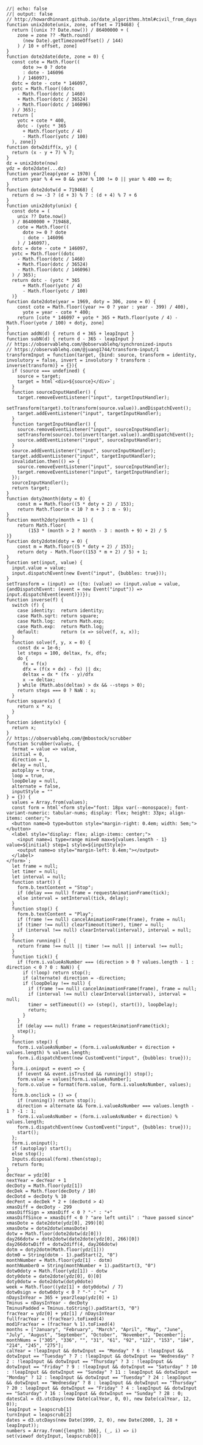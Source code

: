 ```ojs
//| echo: false
//| output: false
// http://howardhinnant.github.io/date_algorithms.html#civil_from_days
function unix2dote(unix, zone, offset = 719468) {
  return [(unix ?? Date.now()) / 86400000 + (
    zone = zone ?? -Math.round(
      (new Date).getTimezoneOffset() / 144)
    ) / 10 + offset, zone]
}
function dote2date(dote, zone = 0) {
  const cote = Math.floor((
      dote >= 0 ? dote
      : dote - 146096
    ) / 146097),
  dotc = dote - cote * 146097,
  yotc = Math.floor((dotc
    - Math.floor(dotc / 1460)
    + Math.floor(dotc / 36524)
    - Math.floor(dotc / 146096)
  ) / 365);
  return [
    yotc + cote * 400,
    dotc - (yotc * 365
      + Math.floor(yotc / 4)
      - Math.floor(yotc / 100)
  ), zone]}
function dotw2diff(x, y) {
  return (x - y + 7) % 7;
}
dz = unix2dote(now)
ydz = dote2date(...dz)
function year2leap(year = 1970) {
  return year % 4 == 0 && year % 100 != 0 || year % 400 == 0;
}
function dote2dotw(d = 719468) {
  return d >= -3 ? (d + 3) % 7 : (d + 4) % 7 + 6
}
function unix2doty(unix) {
  const dote = (
    unix ?? Date.now()
  ) / 86400000 + 719468,
    cote = Math.floor((
      dote >= 0 ? dote
      : dote - 146096
    ) / 146097),
  dotc = dote - cote * 146097,
  yotc = Math.floor((dotc
    - Math.floor(dotc / 1460)
    + Math.floor(dotc / 36524)
    - Math.floor(dotc / 146096)
  ) / 365);
  return dotc - (yotc * 365
      + Math.floor(yotc / 4)
      - Math.floor(yotc / 100)
  )}
function date2dote(year = 1969, doty = 306, zone = 0) {
    const cote = Math.floor((year >= 0 ? year : year - 399) / 400),
      yote = year - cote * 400;
    return [cote * 146097 + yote * 365 + Math.floor(yote / 4) - Math.floor(yote / 100) + doty, zone]
}
function addN(d) { return d + 365 + leapInput }
function subN(d) { return d - 365 - leapInput }
// https://observablehq.com/@observablehq/synchronized-inputs
// https://observablehq.com/@juang1744/transform-input/1
transformInput = function(target, {bind: source, transform = identity, involutory = false, invert = involutory ? transform : inverse(transform)} = {}){
  if (source === undefined) {
    source = target;
    target = html`<div>${source}</div>`;
  }
  function sourceInputHandler() {
    target.removeEventListener("input", targetInputHandler);
    setTransform(target).to(transform(source.value)).andDispatchEvent();
    target.addEventListener("input", targetInputHandler);
  }
  function targetInputHandler() {
    source.removeEventListener("input", sourceInputHandler);
    setTransform(source).to(invert(target.value)).andDispatchEvent();
    source.addEventListener("input", sourceInputHandler);
  }
  source.addEventListener("input", sourceInputHandler);
  target.addEventListener("input", targetInputHandler);
  invalidation.then(() => {
    source.removeEventListener("input", sourceInputHandler);
    target.removeEventListener("input", targetInputHandler);
  });
  sourceInputHandler();
  return target;
}
function doty2month(doty = 0) {
    const m = Math.floor((5 * doty + 2) / 153);
    return Math.floor(m < 10 ? m + 3 : m - 9);
}
function month2doty(month = 1) {
    return Math.floor(
        (153 * (month > 2 ? month - 3 : month + 9) + 2) / 5
)}
function doty2dotm(doty = 0) {
    const m = Math.floor((5 * doty + 2) / 153);
    return doty - Math.floor((153 * m + 2) / 5) + 1;
}
function set(input, value) {
  input.value = value;
  input.dispatchEvent(new Event("input", {bubbles: true}));
}
setTransform = (input) => ({to: (value) => (input.value = value, {andDispatchEvent: (event = new Event("input")) => input.dispatchEvent(event)})});
function inverse(f) {
  switch (f) {
    case identity:  return identity;
    case Math.sqrt: return square;
    case Math.log:  return Math.exp;
    case Math.exp:  return Math.log;
    default:        return (x => solve(f, x, x));
  }
  function solve(f, y, x = 0) {
    const dx = 1e-6;
    let steps = 100, deltax, fx, dfx;
    do {
      fx = f(x)
      dfx = (f(x + dx) - fx) || dx;
      deltax = dx * (fx - y)/dfx
      x -= deltax;
    } while (Math.abs(deltax) > dx && --steps > 0);
    return steps === 0 ? NaN : x;
  }
function square(x) {
    return x * x;
  }
}
function identity(x) {
  return x;
}
// https://observablehq.com/@mbostock/scrubber
function Scrubber(values, {
  format = value => value,
  initial = 0,
  direction = 1,
  delay = null,
  autoplay = true,
  loop = true,
  loopDelay = null,
  alternate = false,
  inputStyle = ""
} = {}) {
  values = Array.from(values);
  const form = html`<form style="font: 18px var(--monospace); font-variant-numeric: tabular-nums; display: flex; height: 33px; align-items: center;">
  <button name=b type=button style="margin-right: 0.4em; width: 5em;"></button>
  <label style="display: flex; align-items: center;">
    <input name=i type=range min=0 max=${values.length - 1} value=${initial} step=1 style=${inputStyle}>
    <output name=o style="margin-left: 0.4em;"></output>
  </label>
</form>`;
  let frame = null;
  let timer = null;
  let interval = null;
  function start() {
    form.b.textContent = "Stop";
    if (delay === null) frame = requestAnimationFrame(tick);
    else interval = setInterval(tick, delay);
  }
  function stop() {
    form.b.textContent = "Play";
    if (frame !== null) cancelAnimationFrame(frame), frame = null;
    if (timer !== null) clearTimeout(timer), timer = null;
    if (interval !== null) clearInterval(interval), interval = null;
  }
  function running() {
    return frame !== null || timer !== null || interval !== null;
  }
  function tick() {
    if (form.i.valueAsNumber === (direction > 0 ? values.length - 1 : direction < 0 ? 0 : NaN)) {
      if (!loop) return stop();
      if (alternate) direction = -direction;
      if (loopDelay !== null) {
        if (frame !== null) cancelAnimationFrame(frame), frame = null;
        if (interval !== null) clearInterval(interval), interval = null;
        timer = setTimeout(() => (step(), start()), loopDelay);
        return;
      }
    }
    if (delay === null) frame = requestAnimationFrame(tick);
    step();
  }
  function step() {
    form.i.valueAsNumber = (form.i.valueAsNumber + direction + values.length) % values.length;
    form.i.dispatchEvent(new CustomEvent("input", {bubbles: true}));
  }
  form.i.oninput = event => {
    if (event && event.isTrusted && running()) stop();
    form.value = values[form.i.valueAsNumber];
    form.o.value = format(form.value, form.i.valueAsNumber, values);
  };
  form.b.onclick = () => {
    if (running()) return stop();
    direction = alternate && form.i.valueAsNumber === values.length - 1 ? -1 : 1;
    form.i.valueAsNumber = (form.i.valueAsNumber + direction) % values.length;
    form.i.dispatchEvent(new CustomEvent("input", {bubbles: true}));
    start();
  };
  form.i.oninput();
  if (autoplay) start();
  else stop();
  Inputs.disposal(form).then(stop);
  return form;
}
decYear = ydz[0]
nextYear = decYear + 1
decDoty = Math.floor(ydz[1])
decDek = Math.floor(decDoty / 10)
decDotd = decDoty % 10
decPent = decDek * 2 + (decDotd > 4)
xmasDiff = decDoty - 299
xmasDiffSign = xmasDiff < 0 ? "-" : "+"
xmasDiffSince = xmasDiff < 0 ? "are left until" : "have passed since"
xmasDote = date2dote(ydz[0], 299)[0]
xmasDotw = dote2dotw(xmasDote)
dotw = Math.floor(dote2dotw(dz[0]))
day266dotw = dote2dotw(date2dote(ydz[0], 266)[0])
day266dotwDiff = dotw2diff(4, day266dotw)
dotm = doty2dotm(Math.floor(ydz[1]))
dotm0 = String(dotm - 1).padStart(2, "0")
monthNumber = Math.floor(ydz[1] - dotm)
monthNumber0 = String(monthNumber + 1).padStart(3, "0")
dotw0doty = Math.floor(ydz[1]) - dotw
doty0dote = date2dote(ydz[0], 0)[0]
doty0dotw = dote2dotw(doty0dote)
week = Math.floor((ydz[1] + doty0dotw) / 7)
dotw0sign = dotw0doty < 0 ? "-" : "+"
nDaysInYear = 365 + year2leap(ydz[0] + 1)
Tminus = nDaysInYear - decDoty
TminusPadded = Tminus.toString().padStart(3, "0")
fracYear = ydz[0] + ydz[1] / nDaysInYear
fullfracYear = (fracYear).toFixed(4)
mod1FracYear = (fracYear % 1).toFixed(4)
months = ["January", "February", "March", "April", "May", "June", "July", "August", "September", "October", "November", "December"];
monthNums = ["305", "336", "", "31", "61", "92", "122", "153", "184", "214", "245", "275"];
calYear = !leapInput && dotwInput == "Monday" ? 6 : !leapInput && dotwInput == "Tuesday" ? 7 : !leapInput && dotwInput == "Wednesday" ? 2 : !leapInput && dotwInput == "Thursday" ? 3 : !leapInput && dotwInput == "Friday" ? 9 : !leapInput && dotwInput == "Saturday" ? 10 : !leapInput && dotwInput == "Sunday" ? 11 : leapInput && dotwInput == "Monday" ? 12 : leapInput && dotwInput == "Tuesday" ? 24 : leapInput && dotwInput == "Wednesday" ? 8 : leapInput && dotwInput == "Thursday" ? 20 : leapInput && dotwInput == "Friday" ? 4 : leapInput && dotwInput == "Saturday" ? 16 : leapInput && dotwInput == "Sunday" ? 28 : 0;
datesCal = d3.utcDays(new Date(calYear, 0, 0), new Date(calYear, 12, 0));
leapInput = leapscrub[1]
turnInput = leapscrub[2]
dates = d3.utcDays(new Date(1999, 2, 0), new Date(2000, 1, 28 + leapInput));
numbers = Array.from({length: 366}, (_, i) => i)
set(viewof dotyInput, leapscrub[0])
```

```{=html}
<style>
div.cell:has(form.oi-3a86ea-toggle) {
  display: flex;
  flex-wrap: wrap;
  align-items: center;
}
div.observablehq > div:has(form.oi-3a86ea-toggle) {
  display: flex;
  flex-wrap: wrap;
  align-items: center;
}
div.cell:has(form.oi-3a86ea) {
  display: flex;
  flex-wrap: wrap;
  align-items: center;
}
form.oi-3a86ea-toggle {
  max-width: 100% !important;
  --input-width: 30px;
  --label-width: 100px;
  display: flex;
  flex-wrap: wrap;
  align-items: center;
}
form.oi-3a86ea {
  --input-width: 200px;
  padding-right: 9px;
}
form.oi-3a86ea-toggle > label {
  width: 75px;
}
form.oi-3a86ea-toggle > label[for="oi-3a86ea-2"] {
  width: 110px;
}
form.oi-3a86ea-toggle > input#oi-3a86ea-2 {
  width: 15px;
}
form.oi-3a86ea-toggle {
  width: 110px;
}
form.oi-3a86ea-toggle:has(input#oi-3a86ea-2) {
  width: 150px;
}
input.oi-3a86ea-input[type="checkbox"] {
  margin: 4px 0px 0px 0px;
}
div > form.oi-3a86ea > label {
  --label-width: 105px;
}
form.oi-3a86ea > div.oi-3a86ea-input > input[type="number"] {
  max-width: 60px;
}
div.column-page:has(svg.leftplot), div.column-page:has(svg.rightplot) {
  display: flex;
  justify-content: center;
}
div.observablehq > figure > h2 {
  text-align: center;
  font-size: 1.3rem;
  margin-bottom: -8px;
}
input[type="radio"] {
  margin: 1px 0px 0px 0px;
}
p:has(.radiotitle) {
  margin-top: -6px;
  margin-bottom: -3px;
}
#radiobuttons {
  margin-bottom: -12px;
}
h4.anchored {
  margin: 8px 0px 8px 0px;
}
#mermaid-1 {
  margin-top: 15px;
  margin-bottom: -20px;
}
div.cell-output-display:has(svg#datenav-mermaid.flowchart.mermaid-js) {
  margin-top: -5px;
  margin-bottom: -5px;
}
div.cell-output-display:has(svg#zerobasedpent-mermaid.flowchart.mermaid-js) {
  margin-top: -15px;
}
div.cell-output-display:has(svg#onebasedpent-mermaid.flowchart.mermaid-js) {
  margin-top: -5px;
  margin-bottom: -5px;
}
div.cell-output-display:has(svg#conversionchart-mermaid.flowchart.mermaid-js) {
  margin-top: -15px;
  margin-bottom: -15px;
}
div.cell-output-display:has(svg#decnav-mermaid.flowchart.mermaid-js) {
  margin-top: -15px;
  margin-bottom: 5px;
}
span.nodeLabel > p {
  text-align: center;
}
div.hand {
  display: flex;
  flex-wrap: wrap;
  justify-content: center;
}
div.hand > svg {
  margin: 5px 5px 20px 5px;
}
p:has(span.handlabel)  {
  margin: -20px 5px 5px 5px;
  width: 100%;
  text-align: center;
}
div.overflowequation {
  margin-top: -20px;
  margin-bottom: -20px;
}
div#leapscrubvert {
  margin-top: -10px;
}
svg.topplot {
  margin-top: -9px;
  margin-bottom: -9px;
  overflow: clip;
}
svg.btmplot {
  margin-top: -9px;
  margin-bottom: -15px;
  overflow: clip;
}
svg.leftplot {
  margin-top: -9px;
  margin-bottom: -15px;
  overflow: clip;
}
svg.rightplot {
  margin-top: -9px;
  margin-bottom: -15px;
  overflow: clip;
}
form.oi-3a86ea-checkbox {
  max-width: 800px;
}
div:has(div.description) {
  display: none;
}
div#conversionchart > div {
  display: flex;
  justify-content: center;
}
</style>
```
